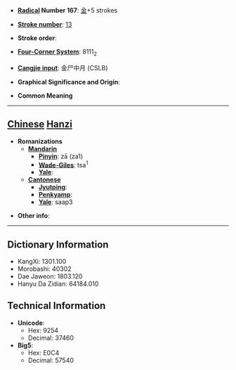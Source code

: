 * '''[[Wiktionary:Chinese radical index| Radical]] Number 167''': [[Wiktionary:Chinese radical index 金|金]]+5 strokes

* '''[[Wiktionary:Chinese total strokes index|Stroke number]]''': [[Wiktionary:Chinese total strokes index 13|13]]

* '''Stroke order''': 

* '''[[Wiktionary:Chinese four corner index|Four-Corner System]]''': 8111<sub>2</sub>

* '''[[Wiktionary:Chinese Cangjie index|Cangjie input]]''': 金尸中月 (CSLB)

* '''Graphical Significance and Origin''': 

* '''Common Meaning'''

----

== [[Chinese]] [[Hanzi]] ==

* '''Romanizations'''
** '''[[Mandarin]]'''
*** '''[[Pinyin]]''': zā (za1)
*** '''[[Wade-Giles]]''': tsa<sup>1</sup>
*** '''[[Yale]]''': 
** '''[[Cantonese]]'''
*** '''[[Jyutping]]''':
*** '''[[Penkyamp]]''': 
*** '''[[Yale]]''': saap3

* '''Other info''': 

----

== Dictionary Information ==

* KangXi: 1301.100
* Morobashi: 40302
* Dae Jaweon: 1803.120
* Hanyu Da Zidian: 64184.010

== Technical Information ==

* '''Unicode''':
** Hex: 9254
** Decimal: 37460
* '''Big5''':
** Hex: E0C4
** Decimal: 57540
